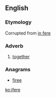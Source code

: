 ==English==

===Etymology===
Corrupted from [[in fere]]

===Adverb===
{{en-adv|-}}

# {{obsolete}} [[together]]

===Anagrams===
* [[firee#English|firee]]

[[ko:ifere]]